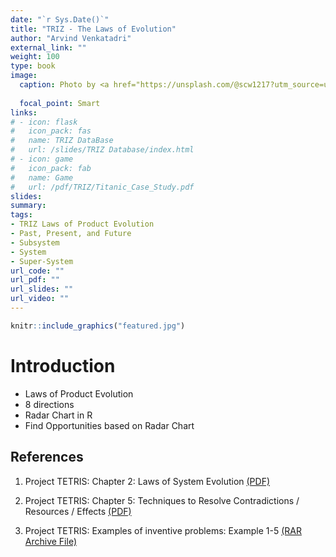 ```yaml
---
date: "`r Sys.Date()`"
title: "TRIZ - The Laws of Evolution"
author: "Arvind Venkatadri"
external_link: ""
weight: 100
type: book
image:
  caption: Photo by <a href="https://unsplash.com/@scw1217?utm_source=unsplash&utm_medium=referral&utm_content=creditCopyText">Suzanne D. Williams</a> on <a href="https://unsplash.com/s/photos/evolution?utm_source=unsplash&utm_medium=referral&utm_content=creditCopyText">Unsplash</a>
  
  focal_point: Smart
links:
# - icon: flask
#   icon_pack: fas
#   name: TRIZ DataBase
#   url: /slides/TRIZ Database/index.html
# - icon: game
#   icon_pack: fab
#   name: Game
#   url: /pdf/TRIZ/Titanic_Case_Study.pdf
slides: 
summary: 
tags:
- TRIZ Laws of Product Evolution
- Past, Present, and Future
- Subsystem
- System
- Super-System
url_code: ""
url_pdf: ""
url_slides: ""
url_video: ""
---
```



```r
knitr::include_graphics("featured.jpg")

```


# Introduction
- Laws of Product Evolution
- 8 directions
- Radar Chart in R
- Find Opportunities based on Radar Chart

## References

1. Project TETRIS: Chapter 2: Laws of System Evolution [(PDF)](https://innovazionesistematica.it/wp-content/uploads/2020/10/EN_02.pdf)


1. Project TETRIS: Chapter 5: Techniques  to  Resolve  Contradictions / Resources / Effects [(PDF)](https://innovazionesistematica.it/wp-content/uploads/2020/10/EN_05.pdf)

1. Project TETRIS: Examples of inventive problems: Example 1-5 [(RAR Archive File)](https://innovazionesistematica.it/wp-content/uploads/2020/10/ExamplesEN.rar)

